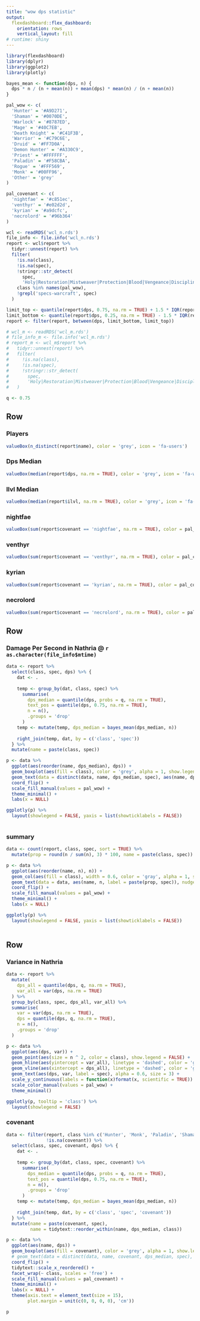 ```yaml
---
title: "wow dps statistic"
output: 
  flexdashboard::flex_dashboard:
    orientation: rows
    vertical_layout: fill
# runtime: shiny
---
```


```r
library(flexdashboard)
library(dplyr)
library(ggplot2)
library(plotly)

bayes_mean <- function(dps, n) {
  dps * n / (n + mean(n)) + mean(dps) * mean(n) / (n + mean(n))
}

pal_wow <- c(
  'Hunter' = '#A9D271',
  'Shaman' = '#0070DE',
  'Warlock' = '#8787ED',
  'Mage' = '#40C7EB',
  'Death Knight' = '#C41F3B',
  'Warrior' = '#C79C6E',
  'Druid' = '#FF7D0A',
  'Demon Hunter' = '#A330C9',
  'Priest' = '#FFFFFF',
  'Paladin' = '#F58CBA',
  'Rogue' = '#FFF569',
  'Monk' = '#00FF96',
  'Other' = 'grey'
)

pal_covenant <- c(
  'nightfae' = '#c851ec',
  'venthyr' = '#e02d2d',
  'kyrian' = '#a9dcfc',
  'necrolord' = '#96b364'
)

wcl <- readRDS('wcl_n.rds')
file_info <- file.info('wcl_n.rds')
report <- wcl$report %>% 
  tidyr::unnest(report) %>% 
  filter(
    !is.na(class), 
    !is.na(spec), 
    !stringr::str_detect(
      spec,
      'Holy|Restoration|Mistweaver|Protection|Blood|Vengeance|Discipline|Guardian|unknown|Brewmaster|,'), 
    class %in% names(pal_wow), 
    !grepl('specs-warcraft', spec)
  )

limit_top <- quantile(report$dps, 0.75, na.rm = TRUE) + 1.5 * IQR(report$dps, na.rm = TRUE)
limit_bottom <- quantile(report$dps, 0.25, na.rm = TRUE) - 1.5 * IQR(report$dps, na.rm = TRUE)
report <- filter(report, between(dps, limit_bottom, limit_top))

# wcl_m <- readRDS('wcl_m.rds')
# file_info_m <- file.info('wcl_m.rds')
# report_m <- wcl_m$report %>% 
#   tidyr::unnest(report) %>% 
#   filter(
#     !is.na(class), 
#     !is.na(spec), 
#     !stringr::str_detect(
#       spec,
#       'Holy|Restoration|Mistweaver|Protection|Blood|Vengeance|Discipline|Guardian|unknown|,')
#   )

q <- 0.75
```

Row 
-----------------------------------------------------------------------

### Players 
```r
valueBox(n_distinct(report$name), color = 'grey', icon = 'fa-users')
```

### Dps Median
```r
valueBox(median(report$dps, na.rm = TRUE), color = 'grey', icon = 'fa-weight')
```

### Ilvl Median
```r
valueBox(median(report$ilvl, na.rm = TRUE), color = 'grey', icon = 'fa-tshirt')
```

### nightfae  
```r
valueBox(sum(report$covenant == 'nightfae', na.rm = TRUE), color = pal_covenant['nightfae'])
```

### venthyr  
```r
valueBox(sum(report$covenant == 'venthyr', na.rm = TRUE), color = pal_covenant['venthyr'])
```

### kyrian  
```r
valueBox(sum(report$covenant == 'kyrian', na.rm = TRUE), color = pal_covenant['kyrian'])
```

### necrolord   
```r
valueBox(sum(report$covenant == 'necrolord', na.rm = TRUE), color = pal_covenant['necrolord'])
```


Row 
-----------------------------------------------------------------------

### Damage Per Second in Nathria @ `r as.character(file_info$mtime)` {data-height=800}

```r
data <- report %>%
  select(class, spec, dps) %>% {
    dat <- .
    
    temp <- group_by(dat, class, spec) %>%
      summarise(
        dps_median = quantile(dps, probs = q, na.rm = TRUE),
        text_pos = quantile(dps, 0.75, na.rm = TRUE), 
        n = n(),
        .groups = 'drop'
      )
    temp <- mutate(temp, dps_median = bayes_mean(dps_median, n))
    
    right_join(temp, dat, by = c('class', 'spec'))
  } %>%
  mutate(name = paste(class, spec))

p <- data %>% 
  ggplot(aes(reorder(name, dps_median), dps)) +
  geom_boxplot(aes(fill = class), color = 'grey', alpha = 1, show.legend = FALSE) + 
  geom_text(data = distinct(data, name, dps_median, spec), aes(name, dps_median, label = spec), nudge_y = 300, alpha = 0.6, size = 3) + 
  coord_flip() + 
  scale_fill_manual(values = pal_wow) + 
  theme_minimal() + 
  labs(x = NULL)

ggplotly(p) %>% 
  layout(showlegend = FALSE, yaxis = list(showticklabels = FALSE))
  
```


### summary {data-height=800}

```r

data <- count(report, class, spec, sort = TRUE) %>% 
  mutate(prop = round(n / sum(n), 3) * 100, name = paste(class, spec))

p <- data %>% 
  ggplot(aes(reorder(name, n), n)) +
  geom_col(aes(fill = class), width = 0.6, color = 'gray', alpha = 1, show.legend = FALSE) + 
  geom_text(data = data, aes(name, n, label = paste(prop, spec)), nudge_y = 30, alpha = 0.6, size = 3) + 
  coord_flip() + 
  scale_fill_manual(values = pal_wow) + 
  theme_minimal() + 
  labs(x = NULL)

ggplotly(p) %>% 
  layout(showlegend = FALSE, yaxis = list(showticklabels = FALSE))
  
```

Row 
-----------------------------------------------------------------------

### Variance in Nathria

```r
data <- report %>%
  mutate(
    dps_all = quantile(dps, q, na.rm = TRUE),
    var_all = var(dps, na.rm = TRUE)
  ) %>%
  group_by(class, spec, dps_all, var_all) %>%
  summarise(
    var = var(dps, na.rm = TRUE),
    dps = quantile(dps, q, na.rm = TRUE),
    n = n(),
    .groups = 'drop'
  )

p <- data %>% 
  ggplot(aes(dps, var)) +
  geom_point(aes(size = n ^ 2, color = class), show.legend = FALSE) +
  geom_hline(aes(yintercept = var_all), linetype = 'dashed', color = 'grey') +
  geom_vline(aes(xintercept = dps_all), linetype = 'dashed', color = 'grey') +
  geom_text(aes(dps, var, label = spec), alpha = 0.6, size = 3) + 
  scale_y_continuous(labels = function(x)format(x, scientific = TRUE)) +
  scale_color_manual(values = pal_wow) +
  theme_minimal()

ggplotly(p, tooltip = 'class') %>% 
  layout(showlegend = FALSE)

```

### covenant

```r

data <- filter(report, class %in% c('Hunter', 'Monk', 'Paladin', 'Shaman'), 
               !is.na(covenant)) %>% 
  select(class, spec, covenant, dps) %>% {
    dat <- .
    
    temp <- group_by(dat, class, spec, covenant) %>% 
      summarise(
        dps_median = quantile(dps, probs = q, na.rm = TRUE),
        text_pos = quantile(dps, 0.75, na.rm = TRUE), 
        n = n(),
        .groups = 'drop'
      ) 
    temp <- mutate(temp, dps_median = bayes_mean(dps_median, n))
    
    right_join(temp, dat, by = c('class', 'spec', 'covenant'))
  } %>% 
  mutate(name = paste(covenant, spec), 
         name = tidytext::reorder_within(name, dps_median, class))

p <- data %>% 
  ggplot(aes(name, dps)) +
  geom_boxplot(aes(fill = covenant), color = 'grey', alpha = 1, show.legend = FALSE) + 
  # geom_text(data = distinct(data, name, covenant, dps_median, spec), aes(name, dps_median, label = spec), nudge_y = 300, alpha = 0.6, size = 3) +
  coord_flip() + 
  tidytext::scale_x_reordered() + 
  facet_wrap(~ class, scales = 'free') + 
  scale_fill_manual(values = pal_covenant) + 
  theme_minimal() + 
  labs(x = NULL) + 
  theme(axis.text = element_text(size = 15), 
        plot.margin = unit(c(0, 0, 0, 0), 'cm'))

p

```


